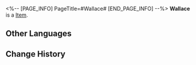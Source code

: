 <%-- [PAGE_INFO]
PageTitle=#Wallace#
[END_PAGE_INFO] --%>
{{Item Infobox
|id          = 250118
|image       = Item Wallace.png
|type        = 
|invCategory = 
|rarity      = 4
|effect      = 
|description = 
}}
'''Wallace''' is a [[Item]].

==Other Languages==
{{Other Languages
|en   = Wallace
|zhs  = 华劳斯
|zht  = 華勒斯
|ja   = ウォレス
|ko   = 월리스
|es   = Wallace
|fr   = Wallace
|ru   = Уоллес
|th   = Wallace
|vi   = Wallace
|de   = Wallace
|id   = Wallace
|pt   = Wallace
}}

==Change History==
{{Change History|2.0}}
